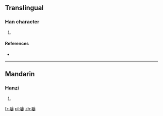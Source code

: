 ==Translingual==

===Han character===
{{Han char|rn=38|rad=女|as=08|sn=11|four=|canj=弓戈女 (NIV)}}

# {{defn|Han|sort=女08}}

====References====
* {{Han ref|kx=0265.281|dkj=06370|hdz=21062.120|uh=5A71|ud=23153}}

----

==Mandarin==

===Hanzi===
{{cmn-hanzi|pin=[[xián]] ([[xian2]])|wg=hsien<sup>2</sup>}}

# {{defn|Mandarin|sort=女08}}

[[fr:婱]]
[[pl:婱]]
[[zh:婱]]